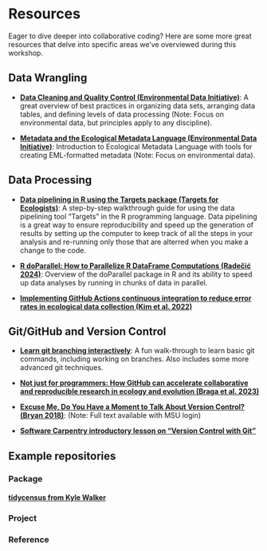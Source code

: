 # Resources {#resources}

Eager to dive deeper into collaborative coding? Here are some more great resources that delve into specific areas we've overviewed during this workshop. 

## Data Wrangling 

* **[Data Cleaning and Quality Control (Environmental Data Initiative)](https://edirepository.org/resources/cleaning-data-and-quality-control)**: A great overview of best practices in organizing data sets, arranging data tables, and defining levels of data processing (Note: Focus on environmental data, but principles apply to any discipline).  

* **[Metadata and the Ecological Metadata Language (Environmental Data Initiative)](https://edirepository.org/resources/creating-metadata-for-publication)**: Introduction to Ecological Metadata Language with tools for creating EML-formatted metadata (Note: Focus on environmental data).   

## Data Processing 

* **[Data pipelining in R using the Targets package (Targets for Ecologists)](https://targets-ecology.netlify.app/)**: A step-by-step walkthrough guide for using the data pipelining tool "Targets" in the R programming language. Data pipelining is a great way to ensure reproducibility and speed up the generation of results by setting up the computer to keep track of all the steps in your analysis and re-running only those that are alterred when you make a change to the code. 

* **[R doParallel: How to Parallelize R DataFrame Computations (Radečić 2024)](https://www.r-bloggers.com/2024/03/r-doparallel-how-to-parallelize-r-dataframe-computations/?utm_source=phpList&utm_medium=email&utm_campaign=R-bloggers-weekly&utm_content=HTML)**: Overview of the doParallel package in R and its ability to speed up data analyses by running in chunks of data in parallel.  

* **[Implementing GitHub Actions continuous integration to reduce error rates in ecological data collection (Kim et al. 2022)](https://besjournals.onlinelibrary.wiley.com/doi/10.1111/2041-210X.13982)**

## Git/GitHub and Version Control 

* **[Learn git branching interactively](https://learngitbranching.js.org/)**: A fun walk-through to learn basic git commands, including working on branches. Also includes some more advanced git techniques.  

* **[Not just for programmers: How GitHub can accelerate collaborative and reproducible research in ecology and evolution (Braga et al. 2023)](https://besjournals.onlinelibrary.wiley.com/doi/10.1111/2041-210X.14108)**

* **[Excuse Me, Do You Have a Moment to Talk About Version Control? (Bryan 2018)](https://www.tandfonline.com/doi/full/10.1080/00031305.2017.1399928)**: (Note: Full text available with MSU login)

* **[Software Carpentry introductory lesson on "Version Control with Git"](https://swcarpentry.github.io/git-novice/)**

## Example repositories 

### Package 
#### [tidycensus from Kyle Walker](https://github.com/walkerke/tidycensus)

### Project

### Reference

